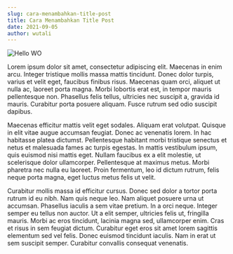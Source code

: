 ```yaml
---
slug: cara-menambahkan-title-post
title: Cara Menambahkan Title Post
date: 2021-09-05
author: wutali
---
```

![](/images/image-1.png "Hello WO")

Lorem ipsum dolor sit amet, consectetur adipiscing elit. Maecenas in enim arcu. Integer tristique mollis massa mattis tincidunt. Donec dolor turpis, varius et velit eget, faucibus finibus risus. Maecenas quam orci, aliquet ut nulla ac, laoreet porta magna. Morbi lobortis erat est, in tempor mauris pellentesque non. Phasellus felis tellus, ultricies nec suscipit a, gravida id mauris. Curabitur porta posuere aliquam. Fusce rutrum sed odio suscipit dapibus.

Maecenas efficitur mattis velit eget sodales. Aliquam erat volutpat. Quisque in elit vitae augue accumsan feugiat. Donec ac venenatis lorem. In hac habitasse platea dictumst. Pellentesque habitant morbi tristique senectus et netus et malesuada fames ac turpis egestas. In mattis vestibulum ipsum, quis euismod nisi mattis eget. Nullam faucibus ex a elit molestie, ut scelerisque dolor ullamcorper. Pellentesque at maximus metus. Morbi pharetra nec nulla eu laoreet. Proin fermentum, leo id dictum rutrum, felis neque porta magna, eget luctus metus felis ut velit.

Curabitur mollis massa id efficitur cursus. Donec sed dolor a tortor porta rutrum id eu nibh. Nam quis neque leo. Nam aliquet posuere urna ut accumsan. Phasellus iaculis a sem vitae pretium. In a orci neque. Integer semper eu tellus non auctor. Ut a elit semper, ultricies felis ut, fringilla mauris. Morbi ac eros tincidunt, lacinia magna sed, ullamcorper enim. Cras et risus in sem feugiat dictum. Curabitur eget eros sit amet lorem sagittis elementum sed vel felis. Donec euismod tincidunt iaculis. Nam in erat ut sem suscipit semper. Curabitur convallis consequat venenatis.

<!--EndFragment-->
